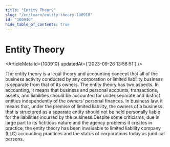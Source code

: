 ```yaml
---
title: "Entity Theory"
slug: "/en/learn/entity-theory-100910"
id: "100910"
hide_table_of_contents: true
---
```



# Entity Theory

<ArticleMeta id={100910} updatedAt={'2023-09-26 13:58:51'} />
<div className='border-solid border-b border-t-0 my-4 border-[var(--ifm-color-gray-300)]' />

The entity theory is a legal theory and accounting concept that all of the business activity conducted by any corporation or limited liability business is separate from that of its owners. The entity theory has two aspects. In accounting, it means that business and personal accounts, transactions, assets, and liabilities should be accounted for under separate and district entities independently of the owners' personal finances. In business law, it means that, under the premise of limited liability, the owners of a business that is structured as a separate entity should not be held personally liable for the liabilities incurred by the business.Despite some criticisms, due in large part to its fictitious nature and the agency problems it creates in practice, the entity theory has been invaluable to limited liability company (LLC) accounting practices and the status of corporations today as juridical persons.
